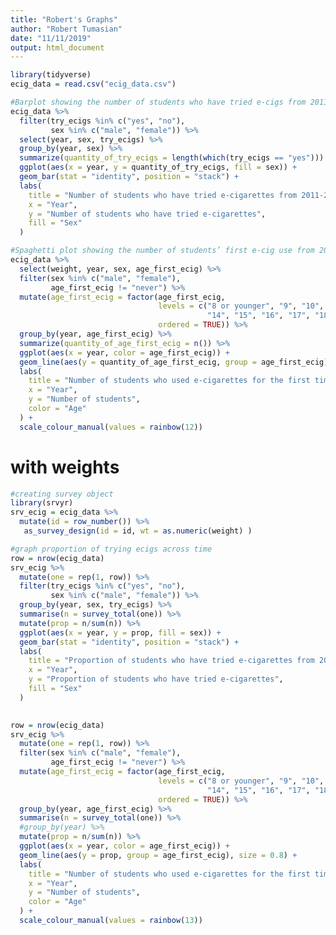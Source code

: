 ```yaml
---
title: "Robert's Graphs"
author: "Robert Tumasian"
date: "11/11/2019"
output: html_document
---
```

```r
library(tidyverse)
ecig_data = read.csv("ecig_data.csv")
```

```r
#Barplot showing the number of students who have tried e-cigs from 2011-2018, by sex
ecig_data %>%
  filter(try_ecigs %in% c("yes", "no"),
         sex %in% c("male", "female")) %>% 
  select(year, sex, try_ecigs) %>%
  group_by(year, sex) %>%
  summarize(quantity_of_try_ecigs = length(which(try_ecigs == "yes"))) %>%
  ggplot(aes(x = year, y = quantity_of_try_ecigs, fill = sex)) +
  geom_bar(stat = "identity", position = "stack") +
  labs(
    title = "Number of students who have tried e-cigarettes from 2011-2018",
    x = "Year",
    y = "Number of students who have tried e-cigarettes",
    fill = "Sex"
  )
```

```r
#Spaghetti plot showing the number of students’ first e-cig use from 2014-2018, by age
ecig_data %>%
  select(weight, year, sex, age_first_ecig) %>%
  filter(sex %in% c("male", "female"),
         age_first_ecig != "never") %>%
  mutate(age_first_ecig = factor(age_first_ecig, 
                                 levels = c("8 or younger", "9", "10", "11", "12", "13",
                                            "14", "15", "16", "17", "18", "19+"), 
                                 ordered = TRUE)) %>%
  group_by(year, age_first_ecig) %>%
  summarize(quantity_of_age_first_ecig = n()) %>%
  ggplot(aes(x = year, color = age_first_ecig)) +
  geom_line(aes(y = quantity_of_age_first_ecig, group = age_first_ecig), size = 0.8) +
  labs(
    title = "Number of students who used e-cigarettes for the first time from 2014-2018",
    x = "Year",
    y = "Number of students",
    color = "Age"
  ) +
  scale_colour_manual(values = rainbow(12))
```



# with weights 
```r
#creating survey object 
library(srvyr)
srv_ecig = ecig_data %>% 
  mutate(id = row_number()) %>% 
   as_survey_design(id = id, wt = as.numeric(weight) )
```

```r
#graph proportion of trying ecigs across time
row = nrow(ecig_data)
srv_ecig %>% 
  mutate(one = rep(1, row)) %>% 
  filter(try_ecigs %in% c("yes", "no"),
         sex %in% c("male", "female")) %>% 
  group_by(year, sex, try_ecigs) %>%
  summarise(n = survey_total(one)) %>% 
  mutate(prop = n/sum(n)) %>% 
  ggplot(aes(x = year, y = prop, fill = sex)) +
  geom_bar(stat = "identity", position = "stack") +
  labs(
    title = "Proportion of students who have tried e-cigarettes from 2011-2018",
    x = "Year",
    y = "Proportion of students who have tried e-cigarettes",
    fill = "Sex"
  )
  
```


```r
row = nrow(ecig_data)
srv_ecig %>% 
  mutate(one = rep(1, row)) %>% 
  filter(sex %in% c("male", "female"),
         age_first_ecig != "never") %>% 
  mutate(age_first_ecig = factor(age_first_ecig, 
                                 levels = c("8 or younger", "9", "10", "11", "12", "13",
                                            "14", "15", "16", "17", "18", "19+"), 
                                 ordered = TRUE)) %>%
  group_by(year, age_first_ecig) %>%
  summarise(n = survey_total(one)) %>% 
  #group_by(year) %>% 
  mutate(prop = n/sum(n)) %>% 
  ggplot(aes(x = year, color = age_first_ecig)) +
  geom_line(aes(y = prop, group = age_first_ecig), size = 0.8) +
  labs(
    title = "Number of students who used e-cigarettes for the first time from 2014-2018",
    x = "Year",
    y = "Number of students",
    color = "Age"
  ) +
  scale_colour_manual(values = rainbow(13)) 
```




